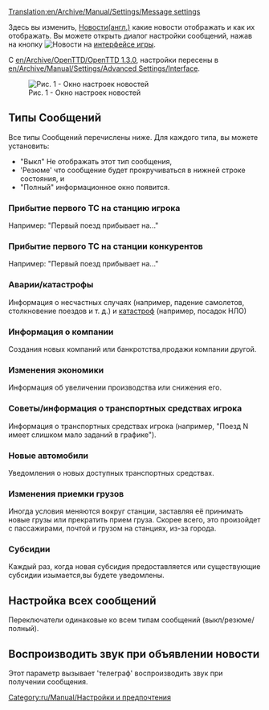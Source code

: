 [[Translation:en/Archive/Manual/Settings/Message settings]]
{{ru/Внимание|Эта статья историческая,такая функция устарела}}
{{ru/Необходимо сделать|поменять картинку}}


Здесь вы изменить, [[en/Archive/Manual/News messages|Новости(англ.)]] какие новости отображать и как их отображать.
Вы можете открыть диалог настройки сообщений, нажав на кнопку [[File:en/Manual/Manual html 2a55c3aa.png|Новости]] на [[ru/Manual/Интерфейс игры|интерфейсе игры]].

C [[en/Archive/OpenTTD/OpenTTD 1.3.0]], настройки пересены в [[en/Archive/Manual/Settings/Advanced Settings/Interface]].

[[File:en/Archive/Manual/Settings/Messageoptions.png|center|frame|Рис. 1 - Окно настроек новостей]]


{{en/Feature|-1.2}}

== Типы Сообщений ==
Все типы Сообщений перечислены ниже. Для каждого типа, вы можете установить:
* "Выкл" Не отображать этот тип сообщения,
* 'Резюме' что сообщение будет прокручиваться в нижней строке состояния, и
* "Полный" информационное окно появится.

=== Прибытие первого ТС на станцию игрока ===
Например: "Первый поезд прибывает на..."

=== Прибытие первого ТС на станции конкурентов ===
Например: "Первый поезд прибывает на..." 

=== Аварии/катастрофы ===
Информация о несчастных случаях (например, падение самолетов, столкновение поездов и т. д.) и [[ru/Manual/Бедствия|катастроф]] (например, посадок НЛО)

=== Информация о компании ===
Создания новых компаний или банкротства,продажи компании другой.

=== Изменения экономики ===
Информация об увеличении производства или снижения его.

=== Советы/информация о транспортных средствах игрока ===
Информация о транспортных средствах игрока (например, "Поезд N имеет слишком мало заданий в графике").

=== Новые автомобили ===
Уведомления о новых доступных транспортных средствах.

=== Изменения приемки грузов ===
Иногда условия меняются вокруг станции, заставляя её принимать новые грузы или прекратить прием груза. Скорее всего, это произойдет с пассажирами, почтой и грузом на станциях, из-за города.

=== Субсидии ===
Каждый раз, когда новая субсидия предоставляется или существующие субсидии изымается,вы будете уведомлены.

== Настройка всех сообщений ==
Переключатели одинаковые ко всем типам сообщений (выкл/резюме/полный).

== Воспроизводить звук при объявлении новости ==
Этот параметр вызывает 'телеграф' воспроизводить звук при получении сообщения.


[[Category:ru/Manual/Настройки и предпочтения]]